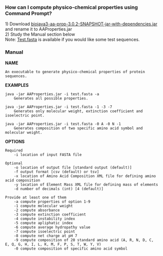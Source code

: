 === How can I compute physico-chemical properties using Command Prompt? ===

1) Download [http://www.biojava.org/download/maven/org/biojava/biojava3-aa-prop/3.0.2-SNAPSHOT/biojava3-aa-prop-3.0.2-SNAPSHOT-jar-with-dependencies.jar biojava3-aa-prop-3.0.2-SNAPSHOT-jar-with-dependencies.jar] and rename it to AAProperties.jar<br>
2) Study the Manual section below<br>
Note: [[Test.fasta]] is available if you would like some test sequences.

=== Manual ===
<b>NAME</b>
	<pre>An executable to generate physico-chemical properties of protein sequences.</pre>

<b>EXAMPLES</b>
	<pre>java -jar AAProperties.jar -i test.fasta -a
	Generates all possible properties.</pre>

	<pre>java -jar AAProperties.jar -i test.fasta -1 -3 -7
	Generates only molecular weight, extinction coefficient and isoelectric point.</pre>

	<pre>java -jar AAProperties.jar -i test.fasta -0 A -0 N -1
	Generates composition of two specific amino acid symbol and molecular weight.</pre>

<b>OPTIONS</b>
	<pre>Required
	-i location of input FASTA file</pre>

	<pre>Optional
	-o location of output file [standard output (default)]
	-f output format [csv (default) or tsv]
	-x location of Amino Acid Composition XML file for defining amino acid composition
	-y location of Element Mass XML file for defining mass of elements
	-d number of decimals (int) [4 (default)]</pre>

	<pre>Provide at least one of them
	-a compute properties of option 1-9
	-1 compute molecular weight
	-2 compute absorbance
	-3 compute extinction coefficient
	-4 compute instability index
	-5 compute apliphatic index
	-6 compute average hydropathy value
	-7 compute isoelectric point
	-8 compute net charge at pH 7
	-9 compute composition of 20 standard amino acid (A, R, N, D, C, E, Q, G, H, I, L, K, M, F, P, S, T, W, Y, V)
	-0 compute composition of specific amino acid symbol</pre>